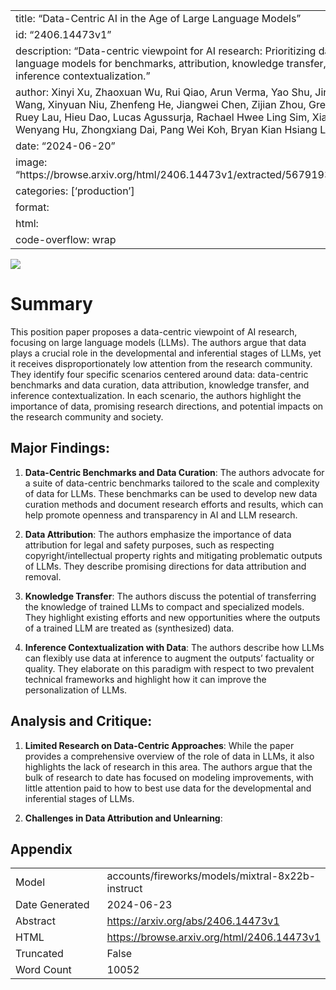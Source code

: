 
---
title: "Data-Centric AI in the Age of Large Language Models"
id: "2406.14473v1"
description: "Data-centric viewpoint for AI research: Prioritizing data in large language models for benchmarks, attribution, knowledge transfer, and inference contextualization."
author: Xinyi Xu, Zhaoxuan Wu, Rui Qiao, Arun Verma, Yao Shu, Jingtan Wang, Xinyuan Niu, Zhenfeng He, Jiangwei Chen, Zijian Zhou, Gregory Kang Ruey Lau, Hieu Dao, Lucas Agussurja, Rachael Hwee Ling Sim, Xiaoqiang Lin, Wenyang Hu, Zhongxiang Dai, Pang Wei Koh, Bryan Kian Hsiang Low
date: "2024-06-20"
image: "https://browse.arxiv.org/html/2406.14473v1/extracted/5679193/flow.png"
categories: ['production']
format:
  html:
    code-overflow: wrap
---

![](https://browse.arxiv.org/html/2406.14473v1/extracted/5679193/flow.png)

# Summary

This position paper proposes a data-centric viewpoint of AI research, focusing on large language models (LLMs). The authors argue that data plays a crucial role in the developmental and inferential stages of LLMs, yet it receives disproportionately low attention from the research community. They identify four specific scenarios centered around data: data-centric benchmarks and data curation, data attribution, knowledge transfer, and inference contextualization. In each scenario, the authors highlight the importance of data, promising research directions, and potential impacts on the research community and society.

## Major Findings:

1. **Data-Centric Benchmarks and Data Curation**: The authors advocate for a suite of data-centric benchmarks tailored to the scale and complexity of data for LLMs. These benchmarks can be used to develop new data curation methods and document research efforts and results, which can help promote openness and transparency in AI and LLM research.

2. **Data Attribution**: The authors emphasize the importance of data attribution for legal and safety purposes, such as respecting copyright/intellectual property rights and mitigating problematic outputs of LLMs. They describe promising directions for data attribution and removal.

3. **Knowledge Transfer**: The authors discuss the potential of transferring the knowledge of trained LLMs to compact and specialized models. They highlight existing efforts and new opportunities where the outputs of a trained LLM are treated as (synthesized) data.

4. **Inference Contextualization with Data**: The authors describe how LLMs can flexibly use data at inference to augment the outputs’ factuality or quality. They elaborate on this paradigm with respect to two prevalent technical frameworks and highlight how it can improve the personalization of LLMs.

## Analysis and Critique:

1. **Limited Research on Data-Centric Approaches**: While the paper provides a comprehensive overview of the role of data in LLMs, it also highlights the lack of research in this area. The authors argue that the bulk of research to date has focused on modeling improvements, with little attention paid to how to best use data for the developmental and inferential stages of LLMs.

2. **Challenges in Data Attribution and Unlearning**:

## Appendix

|          |          |
|----------|----------|
| Model     | accounts/fireworks/models/mixtral-8x22b-instruct       |
| Date Generated     | 2024-06-23       |
| Abstract | [https://arxiv.org/abs/2406.14473v1](https://arxiv.org/abs/2406.14473v1)        |
| HTML     | [https://browse.arxiv.org/html/2406.14473v1](https://browse.arxiv.org/html/2406.14473v1)       |
| Truncated       | False       |
| Word Count       | 10052       |